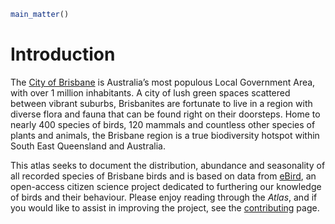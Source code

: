 ```r
main_matter()
```

# Introduction

The [City of Brisbane](https://www.brisbane.qld.gov.au/) is Australia's most populous Local Government Area, with over 1 million inhabitants. A city of lush green spaces scattered between vibrant suburbs, Brisbanites are fortunate to live in a region with diverse flora and fauna that can be found right on their doorsteps. Home to nearly 400 species of birds, 120 mammals and countless other species of plants and animals, the Brisbane region is a true biodiversity hotspot within South East Queensland and Australia.

This atlas seeks to document the distribution, abundance and seasonality of all recorded species of Brisbane birds and is based on data from [eBird](http://www.ebird.org), an open-access citizen science project dedicated to furthering our knowledge of birds and their behaviour. Please enjoy reading through the _Atlas_, and if you would like to assist in improving the project, see the [contributing](https://brisbanebirds.com/contributing.html) page.
